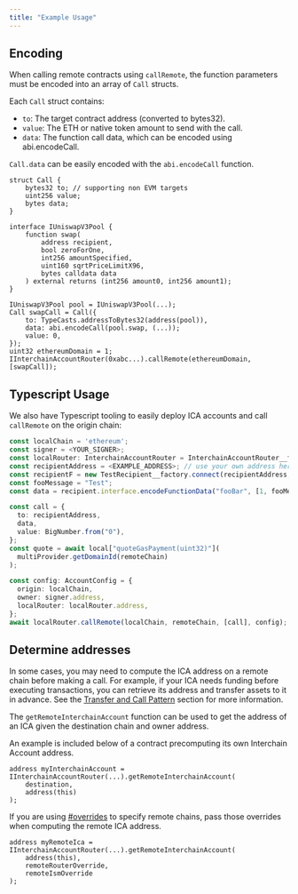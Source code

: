```yaml
---
title: "Example Usage"
---
```


## Encoding

When calling remote contracts using `callRemote`, the function parameters must be encoded into an array of `Call` structs.

Each `Call` struct contains:

- `to`: The target contract address (converted to bytes32).
- `value`: The ETH or native token amount to send with the call.
- `data`: The function call data, which can be encoded using abi.encodeCall.

`Call.data` can be easily encoded with the `abi.encodeCall` function.

```solidity
struct Call {
    bytes32 to; // supporting non EVM targets
    uint256 value;
    bytes data;
}

interface IUniswapV3Pool {
    function swap(
        address recipient,
        bool zeroForOne,
        int256 amountSpecified,
        uint160 sqrtPriceLimitX96,
        bytes calldata data
    ) external returns (int256 amount0, int256 amount1);
}

IUniswapV3Pool pool = IUniswapV3Pool(...);
Call swapCall = Call({
    to: TypeCasts.addressToBytes32(address(pool)),
    data: abi.encodeCall(pool.swap, (...));
    value: 0,
});
uint32 ethereumDomain = 1;
IInterchainAccountRouter(0xabc...).callRemote(ethereumDomain, [swapCall]);
```

## Typescript Usage

We also have Typescript tooling to easily deploy ICA accounts and call `callRemote` on the origin chain:

```typescript
const localChain = 'ethereum';
const signer = <YOUR_SIGNER>;
const localRouter: InterchainAccountRouter = InterchainAccountRouter__factory.connect(<ICA_ROUTER_ADDRESS>, signer);
const recipientAddress = <EXAMPLE_ADDRESS>; // use your own address here
const recipientF = new TestRecipient__factory.connect(recipientAddress, signer); // use your own contract here
const fooMessage = "Test";
const data = recipient.interface.encodeFunctionData("fooBar", [1, fooMessage]);

const call = {
  to: recipientAddress,
  data,
  value: BigNumber.from("0"),
};
const quote = await local["quoteGasPayment(uint32)"](
  multiProvider.getDomainId(remoteChain)
);

const config: AccountConfig = {
  origin: localChain,
  owner: signer.address,
  localRouter: localRouter.address,
};
await localRouter.callRemote(localChain, remoteChain, [call], config);
```

## Determine addresses

In some cases, you may need to compute the ICA address on a remote chain before making a call. For example, if your ICA needs funding before executing transactions, you can retrieve its address and transfer assets to it in advance. See the [Transfer and Call Pattern](/docs/guides/transfer-and-call) section for more information.

The `getRemoteInterchainAccount` function can be used to get the address of an ICA given the destination chain and owner address.

An example is included below of a contract precomputing its own Interchain Account address.

```solidity
address myInterchainAccount = IInterchainAccountRouter(...).getRemoteInterchainAccount(
    destination,
    address(this)
);
```

If you are using [#overrides](#overrides) to specify remote chains, pass those overrides when computing the remote ICA address.

```solidity
address myRemoteIca = IInterchainAccountRouter(...).getRemoteInterchainAccount(
    address(this),
    remoteRouterOverride,
    remoteIsmOverride
);
```
